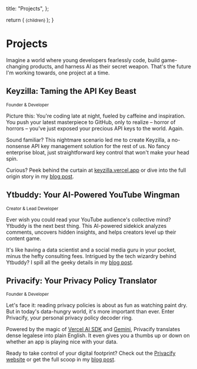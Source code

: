 
  title: "Projects",
};

  return (
    <small className="flex text-sm text-muted-foreground -mt-3 mb-3">
      {children}
    </small>
  );
}

# Projects

<AnimatedName />

Imagine a world where young developers fearlessly code, build game-changing products, and harness AI as their secret weapon. That's the future I'm working towards, one project at a time.

## Keyzilla: Taming the API Key Beast

<Small>Founder & Developer</Small>

Picture this: You're coding late at night, fueled by caffeine and inspiration. You push your latest masterpiece to GitHub, only to realize – horror of horrors – you've just exposed your precious API keys to the world. Again.

Sound familiar? This nightmare scenario led me to create Keyzilla, a no-nonsense API key management solution for the rest of us. No fancy enterprise bloat, just straightforward key control that won't make your head spin.

Curious? Peek behind the curtain at [keyzilla.vercel.app](https://keyzilla.vercel.app) or dive into the full origin story in my [blog post](/blog/keyzilla).

## Ytbuddy: Your AI-Powered YouTube Wingman

<Small>Creator & Lead Developer</Small>

Ever wish you could read your YouTube audience's collective mind? Ytbuddy is the next best thing. This AI-powered sidekick analyzes comments, uncovers hidden insights, and helps creators level up their content game.

It's like having a data scientist and a social media guru in your pocket, minus the hefty consulting fees. Intrigued by the tech wizardry behind Ytbuddy? I spill all the geeky details in my [blog post](/blog/ytbuddy).

## Privacify: Your Privacy Policy Translator

<Small>Founder & Developer</Small>

Let's face it: reading privacy policies is about as fun as watching paint dry. But in today's data-hungry world, it's more important than ever. Enter Privacify, your personal privacy policy decoder ring.

Powered by the magic of [Vercel AI SDK](https://sdk.vercel.ai) and [Gemini](https://gemini.google/), Privacify translates dense legalese into plain English. It even gives you a thumbs up or down on whether an app is playing nice with your data.

Ready to take control of your digital footprint? Check out the [Privacify website](https://privacify-blue.vercel.app) or get the full scoop in my [blog post](/blog/privacify).
